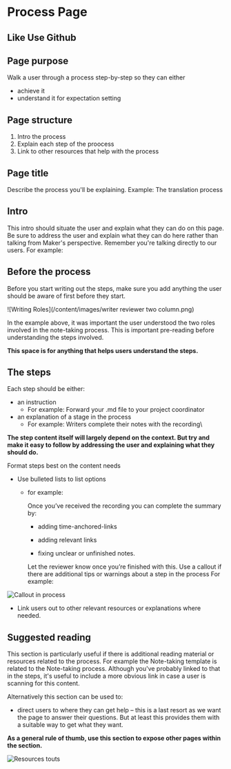 # Process Page

## Like Use Github

## Page purpose

Walk a user through a process step-by-step so they can either

- achieve it
- understand it for expectation setting

## Page structure

1. Intro the process
2. Explain each step of the proocess
3. Link to other resources that help with the process

## **Page title**

Describe the process you'll be explaining. Example: The translation process

## **Intro**

This intro should situate the user and explain what they can do on this page. Be sure to address the user and explain what they can do here rather than talking from Maker's perspective. Remember you're talking directly to our users. For example: 

## Before the process

Before you start writing out the steps, make sure you add anything the user should be aware of first before they start.

![Writing Roles](/content/images/writer reviewer two column.png)

In the example above, it was important the user understood the two roles involved in the note-taking process. This is important pre-reading before understanding the steps involved.

**This space is for anything that helps users understand the steps.**

## The steps

Each step should be either:

- an instruction
    - For example: Forward your .md file to your project coordinator
- an explanation of a stage in the process
    - For example: Writers complete their notes with the recording\

**The step content itself will largely depend on the context. But try and make it easy to follow by addressing the user and explaining what they should do.**

Format steps best on the content needs

- Use bulleted lists to list options
    - for example:

        Once you’ve received the recording you can complete the summary by:

        - adding time-anchored-links

        - adding relevant links

        - fixing unclear or unfinished notes.

        Let the reviewer know once you’re finished with this.
    Use a callout if there are additional tips or warnings about a step in the process
        For example: 

![Callout in process](/content/images/process-callout.png)

- Link users out to other relevant resources or explanations where needed.

## Suggested reading

This section is particularly useful if there is additional reading material or resources related to the process. For example the Note-taking template is related to the Note-taking process. Although you've probably linked to that in the steps, it's useful to include a more obvious link in case a user is scanning for this content. 

Alternatively this section can be used to: 

- direct users to where they can get help – this is a last resort as we want the page to answer their questions. But at least this provides them with a suitable way to get what they want.

**As a general rule of thumb, use this section to expose other pages within the section.**

![Resources touts](/content/images/resources-touts-process.png)